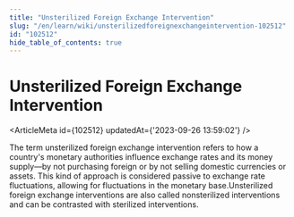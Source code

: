 ```yaml
---
title: "Unsterilized Foreign Exchange Intervention"
slug: "/en/learn/wiki/unsterilizedforeignexchangeintervention-102512"
id: "102512"
hide_table_of_contents: true
---
```



# Unsterilized Foreign Exchange Intervention

<ArticleMeta id={102512} updatedAt={'2023-09-26 13:59:02'} />
<div className='border-solid border-b border-t-0 my-4 border-[var(--ifm-color-gray-300)]' />

The term unsterilized foreign exchange intervention refers to how a country's monetary authorities influence exchange rates and its money supply—by not purchasing foreign or by not selling domestic currencies or assets. This kind of approach is considered passive to exchange rate fluctuations, allowing for fluctuations in the monetary base.Unsterilized foreign exchange interventions are also called nonsterilized interventions and can be contrasted with sterilized interventions.
